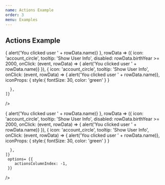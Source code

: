 ```yaml
---
name: Actions Example
order: 3
menu: Examples
---
```



## Actions Example

<Playground>
  <MaterialTable
    columns={[
      {title: 'Name', field: 'name'},
      {title: 'Surname', field: 'surname'},
      {title: 'Birth Year', field: 'birthYear', type: 'numeric'},
      {title: 'Birth Place', field: 'birthCity', lookup: {34: 'İstanbul', 63: 'Şanlıurfa'}},      
    ]}
    data={[
      {name: 'Mehmet', surname: 'Baran', birthYear: 1987, birthCity: 63},
      {name: 'Zerya Betül', surname: 'Baran', birthYear: 2017, birthCity: 34},
    ]}
    title="Default Actions"
    options={{
      columnsButton: true,
      exportButton: true
    }}
  />
</Playground>

<Playground>
  <MaterialTable
    columns={[
      {title: 'Name', field: 'name'},
      {title: 'Surname', field: 'surname'},
      {title: 'Birth Year', field: 'birthYear', type: 'numeric'},
      {title: 'Birth Place', field: 'birthCity', lookup: {34: 'İstanbul', 63: 'Şanlıurfa'}},
    ]}
    data={[
      {name: 'Mehmet', surname: 'Baran', birthYear: 1987, birthCity: 63},
      {name: 'Zerya Betül', surname: 'Baran', birthYear: 2017, birthCity: 34},
    ]}
    title="More Actions"
    actions={[
      {
        icon: 'account_circle',
        tooltip: 'Show User Info',
        onClick: (event, rowData) => { alert('You clicked user ' + rowData.name)}
      },
      rowData => ({
        icon: 'account_circle',
        tooltip: 'Show User Info',
        disabled: rowData.birthYear >= 2000,
        onClick: (event, rowData) => { alert('You clicked user ' + rowData.name)}
      }),
      {
        icon: 'account_circle',
        tooltip: 'Show User Info',
        onClick: (event, rowData) => { alert('You clicked user ' + rowData.name)},
        iconProps: {
          style:{
            fontSize: 30,
            color: 'green'
          }
        }

      },
    ]}
  />
</Playground>

<Playground>
  <MaterialTable
    columns={[
      {title: 'Name', field: 'name'},
      {title: 'Surname', field: 'surname'},
      {title: 'Birth Year', field: 'birthYear', type: 'numeric'},
      {title: 'Birth Place', field: 'birthCity', lookup: {34: 'İstanbul', 63: 'Şanlıurfa'}},
    ]}
    data={[
      {name: 'Mehmet', surname: 'Baran', birthYear: 1987, birthCity: 63},
      {name: 'Zerya Betül', surname: 'Baran', birthYear: 2017, birthCity: 34},
    ]}
    title="Actions With Column Index"
    actions={[
      {
        icon: 'account_circle',
        tooltip: 'Show User Info',
        onClick: (event, rowData) => { alert('You clicked user ' + rowData.name)}
      },
      rowData => ({
        icon: 'account_circle',
        tooltip: 'Show User Info',
        disabled: rowData.birthYear >= 2000,
        onClick: (event, rowData) => { alert('You clicked user ' + rowData.name)}
      }),
      {
        icon: 'account_circle',
        tooltip: 'Show User Info',
        onClick: (event, rowData) => { alert('You clicked user ' + rowData.name)},
        iconProps: {
          style:{
            fontSize: 30,
            color: 'green'
          }
        }

      },
    ]}
     options= {{
        actionsColumnIndex: -1,
     }}
  />
</Playground>